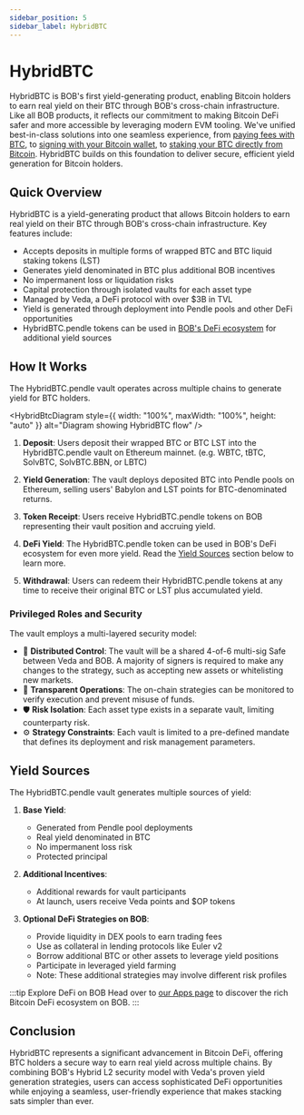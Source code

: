 ```yaml
---
sidebar_position: 5
sidebar_label: HybridBTC
---
```



# HybridBTC

HybridBTC is BOB's first yield-generating product, enabling Bitcoin holders to earn real yield on their BTC through BOB's cross-chain infrastructure. Like all BOB products, it reflects our commitment to making Bitcoin DeFi safer and more accessible by leveraging modern EVM tooling. We've unified best-in-class solutions into one seamless experience, from [paying fees with BTC](/learn/builder-guides/bridged-btc-gas-fee), to [signing with your Bitcoin wallet](/learn/reference/tools/account-abstraction/#btc-connect), to [staking your BTC directly from Bitcoin](/learn/user-guides/stake-with-ledger). HybridBTC builds on this foundation to deliver secure, efficient yield generation for Bitcoin holders.

## Quick Overview

HybridBTC is a yield-generating product that allows Bitcoin holders to earn real yield on their BTC through BOB's cross-chain infrastructure. Key features include:

- Accepts deposits in multiple forms of wrapped BTC and BTC liquid staking tokens (LST)
- Generates yield denominated in BTC plus additional BOB incentives
- No impermanent loss or liquidation risks
- Capital protection through isolated vaults for each asset type
- Managed by Veda, a DeFi protocol with over $3B in TVL
- Yield is generated through deployment into Pendle pools and other DeFi opportunities
- HybridBTC.pendle tokens can be used in [BOB's DeFi ecosystem](https://app.gobob.xyz/apps) for additional yield sources

## How It Works

The HybridBTC.pendle vault operates across multiple chains to generate yield for BTC holders.

<HybridBtcDiagram
  style={{ width: "100%", maxWidth: "100%", height: "auto" }}
  alt="Diagram showing HybridBTC flow"
/>

1. **Deposit**: Users deposit their wrapped BTC or BTC LST into the HybridBTC.pendle vault on Ethereum mainnet. (e.g. WBTC, tBTC, SolvBTC, SolvBTC.BBN, or LBTC)

1. **Yield Generation**: The vault deploys deposited BTC into Pendle pools on Ethereum, selling users' Babylon and LST points for BTC-denominated returns.

1. **Token Receipt**: Users receive HybridBTC.pendle tokens on BOB representing their vault position and accruing yield.

1. **DeFi Yield**: The HybridBTC.pendle token can be used in BOB's DeFi ecosystem for even more yield. Read the [Yield Sources](#yield-sources) section below to learn more.

1. **Withdrawal**: Users can redeem their HybridBTC.pendle tokens at any time to receive their original BTC or LST plus accumulated yield.

### Privileged Roles and Security

The vault employs a multi-layered security model:

- 🔐 **Distributed Control**: The vault will be a shared 4-of-6 multi-sig Safe between Veda and BOB. A majority of signers is required to make any changes to the strategy, such as accepting new assets or whitelisting new markets.
- 👀 **Transparent Operations**: The on-chain strategies can be monitored to verify execution and prevent misuse of funds.
- 🛡️ **Risk Isolation**: Each asset type exists in a separate vault, limiting counterparty risk.
- ⚙️ **Strategy Constraints**: Each vault is limited to a pre-defined mandate that defines its deployment and risk management parameters.

## Yield Sources

The HybridBTC.pendle vault generates multiple sources of yield:

1. **Base Yield**:

   - Generated from Pendle pool deployments
   - Real yield denominated in BTC
   - No impermanent loss risk
   - Protected principal

1. **Additional Incentives**:

   - Additional rewards for vault participants
   - At launch, users receive Veda points and $OP tokens

1. **Optional DeFi Strategies on BOB**:

   - Provide liquidity in DEX pools to earn trading fees
   - Use as collateral in lending protocols like Euler v2
   - Borrow additional BTC or other assets to leverage yield positions
   - Participate in leveraged yield farming
   - Note: These additional strategies may involve different risk profiles

:::tip Explore DeFi on BOB
Head over to [our Apps page](https://app.gobob.xyz/apps) to discover the rich Bitcoin DeFi ecosystem on BOB.
:::

## Conclusion

HybridBTC represents a significant advancement in Bitcoin DeFi, offering BTC holders a secure way to earn real yield across multiple chains. By combining BOB's Hybrid L2 security model with Veda's proven yield generation strategies, users can access sophisticated DeFi opportunities while enjoying a seamless, user-friendly experience that makes stacking sats simpler than ever.
